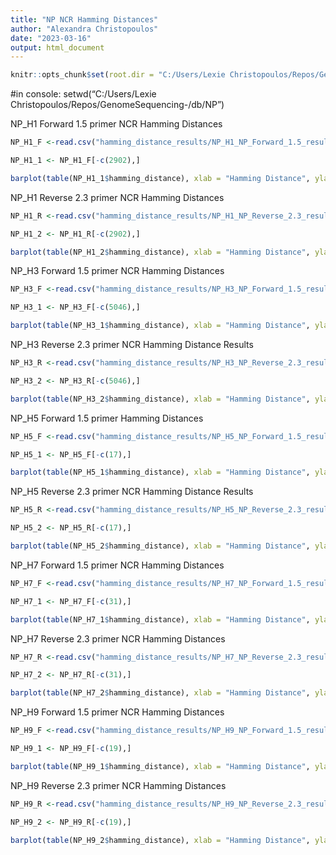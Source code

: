 ```yaml
---
title: "NP NCR Hamming Distances"
author: "Alexandra Christopoulos"
date: "2023-03-16"
output: html_document
---
```


```r
knitr::opts_chunk$set(root.dir = "C:/Users/Lexie Christopoulos/Repos/GenomeSequencing-/db/",echo = TRUE)
```

#in console: setwd("C:/Users/Lexie Christopoulos/Repos/GenomeSequencing-/db/NP")

NP_H1 Forward 1.5 primer NCR Hamming Distances 
```r
NP_H1_F <-read.csv("hamming_distance_results/NP_H1_NP_Forward_1.5_results_NCR.csv")

NP_H1_1 <- NP_H1_F[-c(2902),]

barplot(table(NP_H1_1$hamming_distance), xlab = "Hamming Distance", ylab = "Number of Sequences", ylim = c(0,3000))
```

NP_H1 Reverse 2.3 primer NCR Hamming Distances 
```r
NP_H1_R <-read.csv("hamming_distance_results/NP_H1_NP_Reverse_2.3_results_NCR.csv")

NP_H1_2 <- NP_H1_R[-c(2902),]

barplot(table(NP_H1_2$hamming_distance), xlab = "Hamming Distance", ylab = "Number of Sequences", ylim = c(0,2500))

```

NP_H3 Forward 1.5 primer NCR Hamming Distances 
```r
NP_H3_F <-read.csv("hamming_distance_results/NP_H3_NP_Forward_1.5_results_NCR.csv")

NP_H3_1 <- NP_H3_F[-c(5046),]

barplot(table(NP_H3_1$hamming_distance), xlab = "Hamming Distance", ylab = "Number of Sequences", ylim = c(0,6000))
```

NP_H3 Reverse 2.3 primer NCR Hamming Distance Results 
```r
NP_H3_R <-read.csv("hamming_distance_results/NP_H3_NP_Reverse_2.3_results_NCR.csv")

NP_H3_2 <- NP_H3_R[-c(5046),]

barplot(table(NP_H3_2$hamming_distance), xlab = "Hamming Distance", ylab = "Number of Sequences", ylim = c(0,5500))

```

NP_H5 Forward 1.5 primer Hamming Distances 
```r
NP_H5_F <-read.csv("hamming_distance_results/NP_H5_NP_Forward_1.5_results_NCR.csv")

NP_H5_1 <- NP_H5_F[-c(17),]

barplot(table(NP_H5_1$hamming_distance), xlab = "Hamming Distance", ylab = "Number of Sequences", ylim = c(0,20))
```

NP_H5 Reverse 2.3 primer NCR Hamming Distance Results
```r
NP_H5_R <-read.csv("hamming_distance_results/NP_H5_NP_Reverse_2.3_results_NCR.csv")

NP_H5_2 <- NP_H5_R[-c(17),]

barplot(table(NP_H5_2$hamming_distance), xlab = "Hamming Distance", ylab = "Number of Sequences", ylim = c(0,20))
```

NP_H7 Forward 1.5 primer NCR Hamming Distances 
```r
NP_H7_F <-read.csv("hamming_distance_results/NP_H7_NP_Forward_1.5_results_NCR.csv")

NP_H7_1 <- NP_H7_F[-c(31),]

barplot(table(NP_H7_1$hamming_distance), xlab = "Hamming Distance", ylab = "Number of Sequences", ylim = c(0,35))
```

NP_H7 Reverse 2.3 primer NCR Hamming Distances 
```r
NP_H7_R <-read.csv("hamming_distance_results/NP_H7_NP_Reverse_2.3_results_NCR.csv")

NP_H7_2 <- NP_H7_R[-c(31),]

barplot(table(NP_H7_2$hamming_distance), xlab = "Hamming Distance", ylab = "Number of Sequences", ylim = c(0,35))
```

NP_H9 Forward 1.5 primer NCR Hamming Distances 
```r
NP_H9_F <-read.csv("hamming_distance_results/NP_H9_NP_Forward_1.5_results_NCR.csv")

NP_H9_1 <- NP_H9_F[-c(19),]

barplot(table(NP_H9_1$hamming_distance), xlab = "Hamming Distance", ylab = "Number of Sequences", ylim = c(0,20))
```

NP_H9 Reverse 2.3 primer NCR Hamming Distances 
```r
NP_H9_R <-read.csv("hamming_distance_results/NP_H9_NP_Reverse_2.3_results_NCR.csv")

NP_H9_2 <- NP_H9_R[-c(19),]

barplot(table(NP_H9_2$hamming_distance), xlab = "Hamming Distance", ylab = "Number of Sequences", ylim = c(0,20))
```